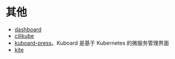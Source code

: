 # 其他

* [dashboard](https://github.com/kubernetes/dashboard)
* [cilikube](https://github.com/ciliverse/cilikube)
* [kuboard-press](https://github.com/eip-work/kuboard-press)。Kuboard 是基于 Kubernetes 的微服务管理界面
* [kite](https://github.com/zxh326/kite)
